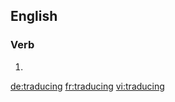
==English==

===Verb===
{{head|en}}

# {{present participle of|traduce|lang=en}}

[[de:traducing]]
[[fr:traducing]]
[[vi:traducing]]